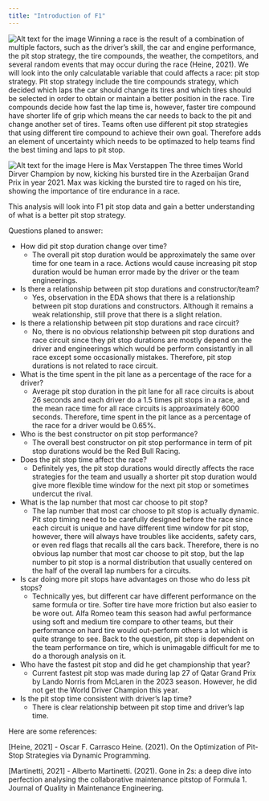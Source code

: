 ```yaml
---
title: "Introduction of F1"
---
```

![Alt text for the image](../images/F1.jpg)
Winning a race is the result of a combination of multiple factors, such as the driver's skill, the car and engine performance, the pit stop strategy, the tire compounds, the weather, the competitors, and several random events that may occur during the race (Heine, 2021). We will look into the only calculatable variable that could affects a race: pit stop strategy. Pit stop strategy include the tire compounds strategy, which decided which laps the car should change its tires and which tires should be selected in order to obtain or maintain a better position in the race. Tire compounds decide how fast the lap time is, however, faster tire compound have shorter life of grip which means the car needs to back to the pit and change another set of tires. Teams often use different pit stop strategies that using different tire compound to achieve their own goal. Therefore adds an element of uncertainty which needs to be optimazed to help teams find the best timing and laps to pit stop.


![Alt text for the image](../images/Max.jpeg)
Here is Max Verstappen The three times World Dirver Champion by now, kicking his bursted tire in the Azerbaijan Grand Prix in year 2021. Max was kicking the bursted tire to raged on his tire, showing the importance of tire endurance in a race.

This analysis will look into F1 pit stop data and gain a better understanding of what is a better pit stop strategy.

Questions planed to answer:

* How did pit stop duration change over time?
    + The overall pit stop duration would be approximately the same over time for one team in a race. Actions would cause increasing pit stop duration would be human error made by the driver or the team engineerings.

* Is there a relationship between pit stop durations and constructor/team?
    + Yes, observation in the EDA shows that there is a relationship between pit stop durations and constructors. Although it remains a weak relationship, still prove that there is a slight relation. 

* Is there a relationship between pit stop durations and race circuit?
    + No, there is no obvious relationship between pit stop durations and race circuit since they pit stop durations are mostly depend on the driver and engineerings which would be perform consistantly in all race except some occasionally mistakes. Therefore, pit stop durations is not related to race circuit.

* What is the time spent in the pit lane as a percentage of the race for a driver?
    + Average pit stop duration in the pit lane for all race circuits is about 26 seconds and each driver do a 1.5 times pit stops in a race, and the mean race time for all race circuits is approaximately 6000 seconds. Therefore, time spent in the pit lance as a percentage of the race for a driver would be 0.65%.

* Who is the best constructor on pit stop performance?
    + The overall best constructor on pit stop performance in term of pit stop durations would be the Red Bull Racing.

* Does the pit stop time affect the race?
    + Definitely yes, the pit stop durations would directly affects the race strategies for the team and usually a shorter pit stop duration would give more flexible time window for the next pit stop or sometimes undercut the rival.  

* What is the lap number that most car choose to pit stop?
    + The lap number that most car choose to pit stop is actually dynamic. Pit stop timing need to be carefully designed before the race since each circuit is unique and have different time window for pit stop, however, there will always have troubles like accidents, safety cars, or even red flags that recalls all the cars back. Therefore, there is no obvious lap number that most car choose to pit stop, but the lap number to pit stop is a normal distribution that usually centered on the half of the overall lap numbers for a circuits. 

* Is car doing more pit stops have advantages on those who do less pit stops?
    + Technically yes, but different car have different performance on the same formula or tire. Softer tire have more friction but also easier to be wore out. Alfa Romeo team this season had awful performance using soft and medium tire compare to other teams, but their performance on hard tire would out-perform others a lot which is quite strange to see. Back to the question, pit stop is dependent on the team performance on tire, which is unimagable difficult for me to do a thorough analysis on it. 

* Who have the fastest pit stop and did he get championship that year?
    + Current fastest pit stop was made during lap 27 of Qatar Grand Prix by Lando Norris from McLaren in the 2023 season. However, he did not get the World Driver Champion this year.

* Is the pit stop time consistent with driver's lap time?
    + There is clear relationship between pit stop time and driver's lap time.

Here are some references:

[Heine, 2021] - Oscar F. Carrasco Heine. (2021). On the Optimization of Pit-Stop Strategies via Dynamic Programming.

[Martinetti, 2021] - Alberto Martinetti. (2021). Gone in 2s: a deep dive into perfection analysing the collaborative maintenance pitstop of Formula 1. Journal of Quality in Maintenance Engineering.
